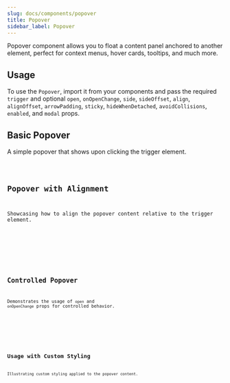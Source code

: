```yaml
---
slug: docs/components/popover
title: Popover
sidebar_label: Popover
---
```


Popover component allows you to float a content panel anchored to another element, perfect for context menus, hover cards, tooltips, and much more.

## Usage

To use the `Popover`, import it from your components and pass the required `trigger` and optional `open`, `onOpenChange`, `side`, `sideOffset`, `align`, `alignOffset`, `arrowPadding`, `sticky`, `hideWhenDetached`, `avoidCollisions`, `enabled`, and `modal` props.


## Basic Popover

A simple popover that shows upon clicking the trigger element.


<CodeSample>
    <PopoverBasicDemo/>
</CodeSample>

<Code code={PopoverBasicSource} lang="tsx" />

## Popover with Alignment

Showcasing how to align the popover content relative to the trigger element.


<CodeSample>
    <PopoverAlignDemo/>
</CodeSample>

<Code code={PopoverAlignSource} lang="tsx" />

## Controlled Popover

Demonstrates the usage of `open` and `onOpenChange` props for controlled behavior.


<CodeSample>
    <PopoverControlledDemo/>
</CodeSample>

<Code code={PopoverControlledSource} lang="tsx" />

## Usage with Custom Styling

Illustrating custom styling applied to the popover content.


<CodeSample>
    <PopoverStyledDemo/>
</CodeSample>

<Code code={PopoverStyledSource} lang="tsx" />
